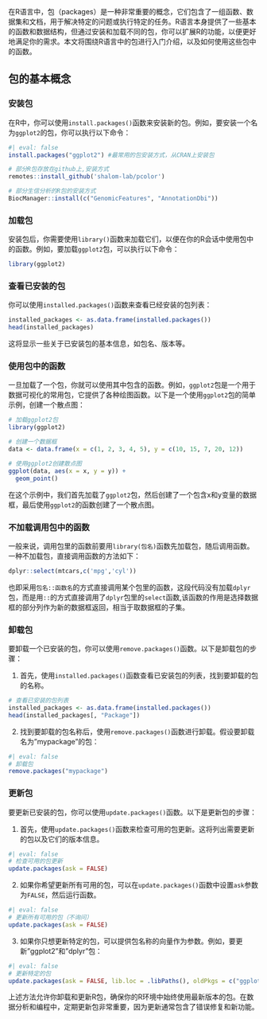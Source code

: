 在R语言中，包（packages）是一种非常重要的概念，它们包含了一组函数、数据集和文档，用于解决特定的问题或执行特定的任务。R语言本身提供了一些基本的函数和数据结构，但通过安装和加载不同的包，你可以扩展R的功能，以便更好地满足你的需求。本文将围绕R语言中的包进行入门介绍，以及如何使用这些包中的函数。

## 包的基本概念

### 安装包

在R中，你可以使用`install.packages()`函数来安装新的包。例如，要安装一个名为`ggplot2`的包，你可以执行以下命令：

```r
#| eval: false
install.packages("ggplot2") #最常用的包安装方式，从CRAN上安装包

# 部分R包存放在github上,安装方式
remotes::install_github('shalom-lab/pcolor')

# 部分生信分析的R包的安装方式
BiocManager::install(c("GenomicFeatures", "AnnotationDbi"))
```

### 加载包

安装包后，你需要使用`library()`函数来加载它们，以便在你的R会话中使用包中的函数。例如，要加载`ggplot2`包，可以执行以下命令：

```r
library(ggplot2)
```

### 查看已安装的包

你可以使用`installed.packages()`函数来查看已经安装的包列表：

```r
installed_packages <- as.data.frame(installed.packages())
head(installed_packages)
```

这将显示一些关于已安装包的基本信息，如包名、版本等。

### 使用包中的函数

一旦加载了一个包，你就可以使用其中包含的函数。例如，`ggplot2`包是一个用于数据可视化的常用包，它提供了各种绘图函数。以下是一个使用`ggplot2`包的简单示例，创建一个散点图：

```r
# 加载ggplot2包
library(ggplot2)

# 创建一个数据框
data <- data.frame(x = c(1, 2, 3, 4, 5), y = c(10, 15, 7, 20, 12))

# 使用ggplot2创建散点图
ggplot(data, aes(x = x, y = y)) +
  geom_point()
```

在这个示例中，我们首先加载了`ggplot2`包，然后创建了一个包含x和y变量的数据框，最后使用`ggplot2`的函数创建了一个散点图。

### 不加载调用包中的函数

一般来说，调用包里的函数前要用`library(包名)`函数先加载包，随后调用函数。
一种不加载包，直接调用函数的方法如下：
```r
dplyr::select(mtcars,c('mpg','cyl'))
```
也即采用`包名::函数名`的方式直接调用某个包里的函数，这段代码没有加载`dplyr`包，而是用`::`的方式直接调用了`dplyr`包里的`select`函数,该函数的作用是选择数据框的部分列作为新的数据框返回，相当于取数据框的子集。


### 卸载包

要卸载一个已安装的包，你可以使用`remove.packages()`函数。以下是卸载包的步骤：

1.  首先，使用`installed.packages()`函数查看已安装包的列表，找到要卸载的包的名称。

```r
# 查看已安装的包列表
installed_packages <- as.data.frame(installed.packages())
head(installed_packages[, "Package"])
```

2.  找到要卸载的包名称后，使用`remove.packages()`函数进行卸载。假设要卸载名为"mypackage"的包：

```r
#| eval: false
# 卸载包
remove.packages("mypackage")
```

### 更新包

要更新已安装的包，你可以使用`update.packages()`函数。以下是更新包的步骤：

1.  首先，使用`update.packages()`函数来检查可用的包更新。这将列出需要更新的包以及它们的版本信息。

```r
#| eval: false
# 检查可用的包更新
update.packages(ask = FALSE)
```

2.  如果你希望更新所有可用的包，可以在`update.packages()`函数中设置`ask`参数为`FALSE`，然后运行函数。

```r
#| eval: false
# 更新所有可用的包（不询问）
update.packages(ask = FALSE)
```

3.  如果你只想更新特定的包，可以提供包名称的向量作为参数。例如，要更新"ggplot2"和"dplyr"包：

```r
#| eval: false
# 更新特定的包
update.packages(ask = FALSE, lib.loc = .libPaths(), oldPkgs = c("ggplot2", "dplyr"))
```

上述方法允许你卸载和更新R包，确保你的R环境中始终使用最新版本的包。在数据分析和编程中，定期更新包非常重要，因为更新通常包含了错误修复和新功能。
